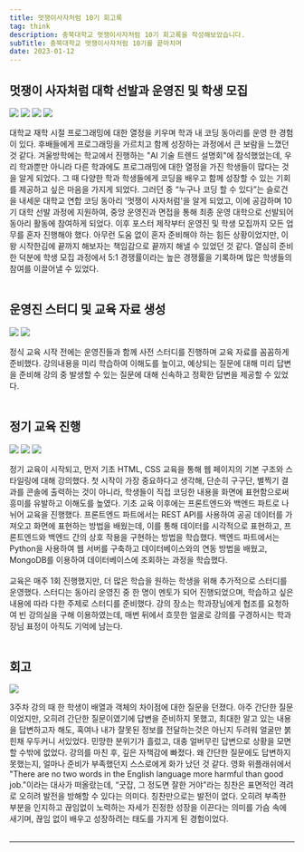 ```yaml
---
title: 멋쟁이사자처럼 10기 회고록
tag: think
description: 충북대학교 멋쟁이사자처럼 10기 회고록을 작성해보았습니다.
subTitle: 충북대학교 멋쟁이사자처럼 10기를 끝마치며
date: 2023-01-12
---
```


## 멋쟁이 사자처럼 대학 선발과 운영진 및 학생 모집

![](/images/experience/retrospect-likelion/1.png)
![](/images/experience/retrospect-likelion/2.jpeg)
![](/images/experience/retrospect-likelion/3.png)
![](/images/experience/retrospect-likelion/4.png)

<div className="bg-my-gray py-1 px-5 text-base font-medium rounded-xl dark:text-white dark:bg-gray-800">
  대학교 재학 시절 프로그래밍에 대한 열정을 키우며 학과 내 코딩 동아리를 운영 한 경험이 있다.
  후배들에게 프로그래밍을 가르치고 함께 성장하는 과정에서 큰 보람을 느꼈던 것 같다. 겨울방학에는
  학교에서 진행하는 "AI 기술 트렌드 설명회"에 참석했었는데, 우리 학과뿐만 아니라 다른 학과에도
  프로그래밍에 대한 열정을 가진 학생들이 많다는 것을 알게 되었다. 그 때 다양한 학과 학생들에게
  코딩을 배우고 함께 성장할 수 있는 기회를 제공하고 싶은 마음을 가지게 되었다. 그러던 중 “누구나
  코딩 할 수 있다”는 슬로건을 내세운 대학교 연합 코딩 동아리 '멋쟁이 사자처럼'을 알게 되었고, 이에
  공감하며 10기 대학 선발 과정에 지원하여, 중앙 운영진과 면접을 통해 최종 운영 대학으로 선발되어
  동아리 활동에 참여하게 되었다. 이후 포스터 제작부터 운영진 및 학생 모집까지 모든 업무를 혼자
  진행해야 했다. 아무런 도움 없이 혼자 준비해야 하는 힘든 상황이었지만, 이왕 시작한김에 끝까지
  해보자는 책임감으로 끝까지 해낼 수 있었던 것 같다. 열심히 준비한 덕분에 학생 모집 과정에서 5:1
  경쟁률이라는 높은 경쟁률을 기록하며 많은 학생들의 참여를 이끌어낼 수 있었다.
</div>

<br />

## 운영진 스터디 및 교육 자료 생성

![](/images/experience/retrospect-likelion/5.jpeg)
![](/images/experience/retrospect-likelion/6.jpeg)

<div className="bg-my-gray py-1 px-5 text-base font-medium rounded-xl dark:text-white dark:bg-gray-800">
  정식 교육 시작 전에는 운영진들과 함께 사전 스터디를 진행하며 교육 자료를 꼼꼼하게 준비했다.
  강의내용을 미리 학습하여 이해도를 높이고, 예상되는 질문에 대해 미리 답변을 준비해 강의 중 발생할
  수 있는 질문에 대해 신속하고 정확한 답변을 제공할 수 있었다.
</div>

<br />

## 정기 교육 진행

![](/images/experience/retrospect-likelion/7.png)
![](/images/experience/retrospect-likelion/8.jpg)
![](/images/experience/retrospect-likelion/9.jpg)

<div className="bg-my-gray py-1 px-5 text-base font-medium rounded-xl dark:text-white dark:bg-gray-800">
  정기 교육이 시작되고, 먼저 기초 HTML, CSS 교육을 통해 웹 페이지의 기본 구조와 스타일링에 대해
  강의했다. 첫 시작이 가장 중요하다고 생각해, 단순히 구구단, 별찍기 결과를 콘솔에 출력하는 것이
  아니라, 학생들이 직접 코딩한 내용을 화면에 표현함으로써 흥미를 유발하고 이해도를 높였다. 기초 교육
  이후에는 프론트엔드와 백엔드 파트로 나뉘어 교육을 진행했다. 프론트엔드 파트에서는 REST API를
  사용하여 공공 데이터를 가져오고 화면에 표현하는 방법을 배웠는데, 이를 통해 데이터를 시각적으로
  표현하고, 프론트엔드와 백엔드 간의 상호 작용을 구현하는 방법을 학습했다. 백엔드 파트에서는
  Python을 사용하여 웹 서버를 구축하고 데이터베이스와의 연동 방법을 배웠고, MongoDB를 이용하여
  데이터베이스에 조회하는 과정을 학습했다.
</div>
<br />

<div className="mt-4 bg-my-gray py-1 px-5 text-base font-medium rounded-xl dark:text-white dark:bg-gray-800">
  교육은 매주 1회 진행했지만, 더 많은 학습을 원하는 학생을 위해 추가적으로 스터디를 운영했다.
  스터디는 동아리 운영진 중 한 명이 멘토가 되어 진행되었으며, 학습하고 싶은 내용에 따라 다한 주제로
  스터디를 준비했다. 강의 장소는 학과장님에게 협조를 요청하여 빈 강의실을 구해 이용하였는데, 매번
  뒤에서 흐뭇한 얼굴로 강의를 구경하시는 학과장님 표정이 아직도 기억에 남는다.
</div>

<br />

## 회고

![](/images/experience/retrospect-likelion/10.png)

<div className="bg-my-gray py-1 px-5 text-base font-medium rounded-xl dark:text-white dark:bg-gray-800">
  3주차 강의 때 한 학생이 배열과 객체의 차이점에 대한 질문을 던졌다. 아주 간단한 질문이었지만,
  오히려 간단한 질문이였기에 답변을 준비하지 못했고, 최대한 알고 있는 내용을 답변하고자 해도, 혹여나
  내가 잘못된 정보를 전달하는것은 아닌지 두려워 얼굴만 붉힌채 우두커니 서있었다. 민망한 분위기가
  흘렀고, 대충 얼버무린 답변으로 상황을 모면할 수밖에 없었다. 강의를 마친 후, 깊은 자책감에 빠졌다.
  왜 간단한 질문에도 답변하지 못했는지, 얼마나 준비가 부족했던지 스스로에게 화가 났던 것 같다. 영화
  위플래쉬에서 "There are no two words in the English language more harmful than good job."이라는
  대사가 떠올랐는데, “굿잡, 그 정도면 잘한 거야"라는 칭찬은 표면적인 격려로 오히려 발전을 방해할 수
  있다는 의미다. 칭찬만으로는 발전이 없다. 오히려 부족한 부분을 인지하고 끊임없이 노력하는 자세가
  진정한 성장을 이끈다는 의미를 가슴 속에 새기며, 끊임 없이 배우고 성장하려는 태도를 가지게 된
  경험이었다.
</div>

<br />

---
